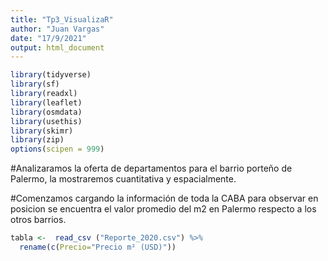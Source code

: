 ```yaml
---
title: "Tp3_VisualizaR"
author: "Juan Vargas"
date: "17/9/2021"
output: html_document
---
```


```r
library(tidyverse)
library(sf) 
library(readxl)
library(leaflet)
library(osmdata)
library(usethis)
library(skimr)
library(zip)
options(scipen = 999)
```

#Analizaramos la oferta de departamentos para el barrio porteño de Palermo, la mostraremos cuantitativa y espacialmente.

#Comenzamos cargando la información de toda la CABA para observar en posicion se encuentra el valor promedio del m2 en Palermo respecto a los otros barrios. 


```r
tabla <-  read_csv ("Reporte_2020.csv") %>% 
  rename(c(Precio="Precio m² (USD)"))
```

